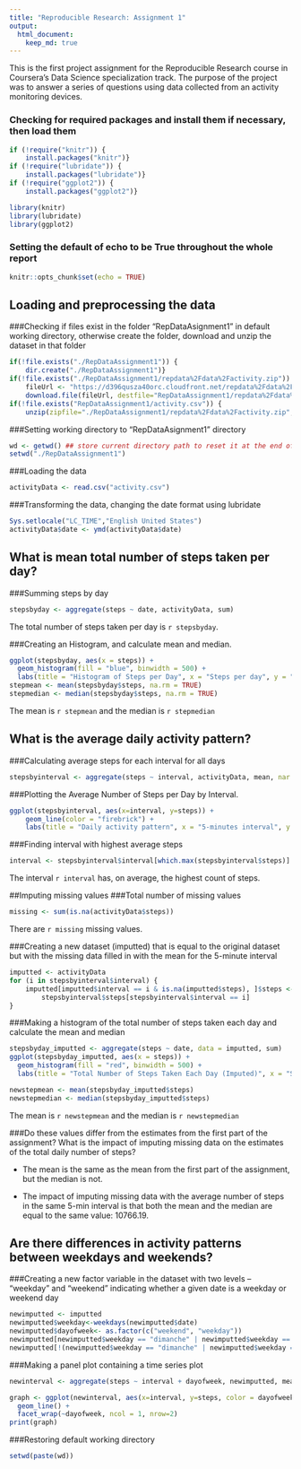 ```yaml
---
title: "Reproducible Research: Assignment 1"
output: 
  html_document:
    keep_md: true
---
```

This is the first project assignment for the Reproducible Research course in Coursera's Data Science specialization track. The purpose of the project was to answer a series of questions using data collected from an activity monitoring devices.

### Checking for required packages and install them if necessary, then load them
```r
if (!require("knitr")) {
	install.packages("knitr")}
if (!require("lubridate")) {
	install.packages("lubridate")}
if (!require("ggplot2")) {
	install.packages("ggplot2")}

library(knitr)
library(lubridate)
library(ggplot2)
```
### Setting the default of echo to be True throughout the whole report
```r
knitr::opts_chunk$set(echo = TRUE)
```
## Loading and preprocessing the data
###Checking if files exist in the folder "RepDataAsignment1" in default working directory, otherwise create the folder, download and unzip the dataset in that folder
```r
if(!file.exists("./RepDataAssignment1")) {
	dir.create("./RepDataAssignment1")}
if(!file.exists("./RepDataAssignment1/repdata%2Fdata%2Factivity.zip")) {
	fileUrl <- "https://d396qusza40orc.cloudfront.net/repdata%2Fdata%2Factivity.zip"
	download.file(fileUrl, destfile="RepDataAssignment1/repdata%2Fdata%2Factivity.zip")}
if(!file.exists("RepDataAssignment1/activity.csv")) {
	unzip(zipfile="./RepDataAssignment1/repdata%2Fdata%2Factivity.zip", exdir="./RepDataAssignment1")}
```
###Setting working directory to "RepDataAsignment1" directory
```r
wd <- getwd() ## store current directory path to reset it at the end of the script
setwd("./RepDataAssignment1")
```
###Loading the data
```r
activityData <- read.csv("activity.csv")
```

###Transforming the data, changing the date format using lubridate
```r
Sys.setlocale("LC_TIME","English United States")
activityData$date <- ymd(activityData$date)
```

## What is mean total number of steps taken per day?
###Summing steps by day
```r
stepsbyday <- aggregate(steps ~ date, activityData, sum)
```
The total number of steps taken per day is `r stepsbyday`.

###Creating an Histogram, and calculate mean and median.
```r
ggplot(stepsbyday, aes(x = steps)) +
  geom_histogram(fill = "blue", binwidth = 500) +
  labs(title = "Histogram of Steps per Day", x = "Steps per day", y = "Frequency")
stepmean <- mean(stepsbyday$steps, na.rm = TRUE)
stepmedian <- median(stepsbyday$steps, na.rm = TRUE)
```
The mean is `r stepmean` and the median is `r stepmedian`

## What is the average daily activity pattern?
###Calculating average steps for each interval for all days
```r
stepsbyinterval <- aggregate(steps ~ interval, activityData, mean, nar.rm = TRUE)
```
###Plotting the Average Number of Steps per Day by Interval.
```r
ggplot(stepsbyinterval, aes(x=interval, y=steps)) +
    geom_line(color = "firebrick") +
    labs(title = "Daily activity pattern", x = "5-minutes interval", y = "Average number of steps taken")
```
###Finding interval with highest average steps
```r
interval <- stepsbyinterval$interval[which.max(stepsbyinterval$steps)]
```
The interval `r interval` has, on average, the highest count of steps.


##Imputing missing values
###Total number of missing values
```r
missing <- sum(is.na(activityData$steps))
```
There are `r missing` missing values.

###Creating a new dataset (imputted) that is equal to the original dataset but with the missing data filled in with the mean for the 5-minute interval
```r
imputted <- activityData
for (i in stepsbyinterval$interval) {
    imputted[imputted$interval == i & is.na(imputted$steps), ]$steps <- 
        stepsbyinterval$steps[stepsbyinterval$interval == i]
}
```
###Making a histogram of the total number of steps taken each day and calculate the mean and median
```r
stepsbyday_imputted <- aggregate(steps ~ date, data = imputted, sum)
ggplot(stepsbyday_imputted, aes(x = steps)) +
  geom_histogram(fill = "red", binwidth = 500) +
  labs(title = "Total Number of Steps Taken Each Day (Imputed)", x = "Steps per day", y = "Frequency")

newstepmean <- mean(stepsbyday_imputted$steps)
newstepmedian <- median(stepsbyday_imputted$steps)
```
The mean is `r newstepmean` and the median is `r newstepmedian`

###Do these values differ from the estimates from the first part of the assignment? What is the impact of imputing missing data on the estimates of the total daily number of steps?

- The mean is the same as the mean from the first part of the assignment, but the median is not.

- The impact of imputing missing data with the average number of steps in the same 5-min interval is that both the mean and the median are equal to the same value: 10766.19.

## Are there differences in activity patterns between weekdays and weekends?
###Creating a new factor variable in the dataset with two levels – “weekday” and “weekend” indicating whether a given date is a weekday or weekend day
```r
newimputted <- imputted
newimputted$weekday<-weekdays(newimputted$date)
newimputted$dayofweek<- as.factor(c("weekend", "weekday"))
newimputted[newimputted$weekday == "dimanche" | newimputted$weekday == "samedi" ,5]<- factor("weekend") ##my system is in French, for a reason I do not understand, even if I force the local time system to be English, I have to search for the week days in French.
newimputted[!(newimputted$weekday == "dimanche" | newimputted$weekday == "samedi"),5 ]<- factor("weekday")
```
###Making a panel plot containing a time series plot
```r
newinterval <- aggregate(steps ~ interval + dayofweek, newimputted, mean)

graph <- ggplot(newinterval, aes(x=interval, y=steps, color = dayofweek)) +
  geom_line() +
  facet_wrap(~dayofweek, ncol = 1, nrow=2)
print(graph)
```
###Restoring default working directory
```r
setwd(paste(wd))
```
